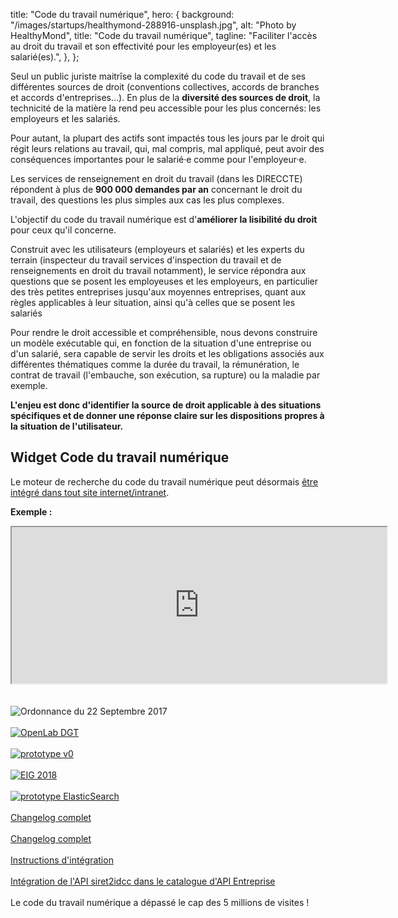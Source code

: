 
  title: "Code du travail numérique",
  hero: {
    background: "/images/startups/healthymond-288916-unsplash.jpg",
    alt: "Photo by HealthyMond",
    title: "Code du travail numérique",
    tagline:
      "Faciliter l'accès au droit du travail et son effectivité pour les employeur(es) et les salarié(es).",
  },
};

<LayoutCDTN meta={meta} startup="code-du-travail-numerique">

Seul un public juriste maitrîse la complexité du code du travail et de ses différentes sources de droit (conventions collectives, accords de branches et accords d'entreprises…). En plus de la **diversité des sources de droit**, la technicité de la matière la rend peu accessible pour les plus concernés: les employeurs et les salariés.

Pour autant, la plupart des actifs sont impactés tous les jours par le droit qui régit leurs relations au travail, qui, mal compris, mal appliqué, peut avoir des conséquences importantes pour le salarié·e comme pour l'employeur·e.

Les services de renseignement en droit du travail (dans les DIRECCTE) répondent à plus de **900 000 demandes par an** concernant le droit du travail, des questions les plus simples aux cas les plus complexes.

L'objectif du code du travail numérique est d'**améliorer la lisibilité du droit** pour ceux qu'il concerne.

Construit avec les utilisateurs (employeurs et salariés) et les experts du terrain (inspecteur du travail services d'inspection du travail et de renseignements en droit du travail notamment), le service répondra aux questions que se posent les employeuses et les employeurs, en particulier des très petites entreprises jusqu'aux moyennes entreprises, quant aux règles applicables à leur situation, ainsi qu'à celles que se posent les salariés

Pour rendre le droit accessible et compréhensible, nous devons construire un modèle exécutable qui, en fonction de la situation d'une entreprise ou d'un salarié, sera capable de servir les droits et les obligations associés aux différentes thématiques comme la durée du travail, la rémunération, le contrat de travail (l'embauche, son exécution, sa rupture) ou la maladie par exemple.

**L'enjeu est donc d'identifier la source de droit applicable à des situations spécifiques et de donner une réponse claire sur les dispositions propres à la situation de l'utilisateur.**

## Widget Code du travail numérique

Le moteur de recherche du code du travail numérique peut désormais [être intégré dans tout site internet/intranet](https://code.travail.gouv.fr/integration).

**Exemple :**

<iframe
  src="https://code.travail.gouv.fr/widget.html"
  width="600"
  height="250px"
  title="widget - Code du travail numérique "
  style={{ border: "none", margin: "0 auto", display: "block" }}
></iframe>

<Timeline>
  <TimelineEvent
    date="22/09/2017"
    title="Naissance du projet suite à la publication de l'ordonnance du 22 Septembre 2017"
    category="Pilotage"
  >
    <br />
    <br />
    <img
      src="/images/startups/code-du-travail-numerique/ordonnance.png"
      alt="Ordonnance du 22 Septembre 2017"
    />
  </TimelineEvent>
  <TimelineEvent
    date="18/01/2018"
    title="Mise en ligne d'une première FAQ de <a target='_blank' href='https://socialgouv.github.io/faq-code-du-travail'>50 questions/réponses</a> rédigées par les agents des DIRECCTE"
    category="Déploiement"
  />
  <TimelineEvent
    date="05/02/2018"
    title="Premièr OpenLab avec la DGT"
    category="Pilotage"
  >
    <br />
    <br />
    <a href="https://k5jk3rp1mr.codesandbox.io" target="_blank">
      <img
        src="/images/startups/code-du-travail-numerique/openlab1.png"
        alt="OpenLab DGT"
      />
    </a>
  </TimelineEvent>
  <TimelineEvent
    date="15/02/2018"
    title="Premières immersions dans les services de renseignement en région"
    category="Pilotage"
  />
  <TimelineEvent
    date="01/04/2018"
    title="Mise en ligne d'un <a target='_blank' href='https://k5jk3rp1mr.codesandbox.io'>premier prototype</a>"
    category="Déploiement"
  >
    <br />
    <br />
    <a href="https://k5jk3rp1mr.codesandbox.io" target="_blank">
      <img
        src="/images/startups/code-du-travail-numerique/proto0.png"
        alt="prototype v0"
      />
    </a>
  </TimelineEvent>
  <TimelineEvent
    date="16/04/2018"
    title="Premiers tests avec des usagers"
    category="Déploiement"
  />
  <TimelineEvent
    date="27/06/2018"
    title="Le projet ExploCode est sélectionné pour participer au programme « Entrepreneurs d'intérêt général »"
    category="Pilotage"
  >
    <br />
    <br />
    <a
      href="https://entrepreneur-interet-general.etalab.gouv.fr/defis/2019/explocode.html"
      target="_blank"
    >
      <img
        src="/images/startups/code-du-travail-numerique/eig-2018.jpg"
        alt="EIG 2018"
      />
    </a>
  </TimelineEvent>
  <TimelineEvent
    date="28/06/2018"
    title="Mise en ligne d'un <a target='_blank' href='https://codedutravail-dev.num.social.gouv.fr'>nouveau prototype</a> intégrant ElasticSearch et plusieurs sources de données"
    category="Déploiement"
  >
    <br />
    <br />
    <a href="https://codedutravail-dev.num.social.gouv.fr/" target="_blank">
      <img
        src="/images/startups/code-du-travail-numerique/proto1.png"
        alt="prototype ElasticSearch"
      />
    </a>
  </TimelineEvent>
  <TimelineEvent
    date="13/09/2018"
    title="Première réunion du groupe de travail constitué d'agents des DIRECCTE"
    category="Pilotage"
  />
  <TimelineEvent
    date="07/11/2018"
    title="Le Code du travail numérique lauréat du FTAP"
    category="Pilotage"
  />
  <TimelineEvent
    date="13/12/2018"
    title="Première présentation du projet CDTN avec la communauté OpenLAW"
    category="Pilotage"
  />
  <TimelineEvent
    date="12/04/2019"
    title="Première conférence de presse pour présenter les avancées du projet"
    category="Déploiement"
  />
  <TimelineEvent
    date="06/05/2019"
    title="Rencontre avec la DILA sur les APIs d'accès au droit"
    category="Pilotage"
  />
  <TimelineEvent
    date="23/09/2019"
    title="Livraison v3.2.0 - Fuschia Eagle"
    category="Déploiement"
  >
    <br />
    <br />
    <a href="https://github.com/SocialGouv/code-du-travail-numerique/releases/tag/v3.2.0">
      Changelog complet
    </a>
  </TimelineEvent>
  <TimelineEvent
    date="01/01/2020"
    title="Lancement v4.0.0"
    category="Déploiement"
  >
    <br />
    <br />
    <a href="https://github.com/SocialGouv/code-du-travail-numerique/releases/tag/v4.0.0">
      Changelog complet
    </a>
  </TimelineEvent>
  <TimelineEvent
    date="19/05/2020"
    title="Lancement widget CDTN"
    category="Déploiement"
  >
    <br />
    <br />
    <a href="https://code.travail.gouv.fr/integration">
      Instructions d'intégration
    </a>
  </TimelineEvent>
  <TimelineEvent
    date="25/09/2020"
    title="Intégration API Entreprise"
    category="Déploiement"
  >
    <br />
    <br />
    <a href="https://entreprise.api.gouv.fr/catalogue/#conventions_collectives">
      Intégration de l'API siret2idcc dans le catalogue d'API Entreprise
    </a>
  </TimelineEvent>
  <TimelineEvent
    date="25/05/2021"
    title="5 millions de visites"
    category="Déploiement"
  >
    <br />
    <br />
    Le code du travail numérique a dépassé le cap des 5 millions de visites !
  </TimelineEvent>
</Timeline>

</LayoutCDTN>
